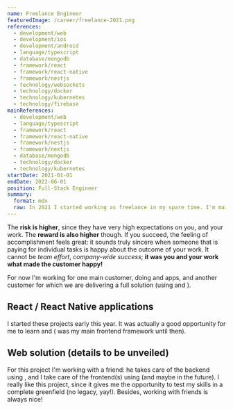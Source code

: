 ```yaml
---
name: Freelance Engineer
featuredImage: /career/freelance-2021.png
references:
  - development/web
  - development/ios
  - development/android
  - language/typescript
  - database/mongodb
  - framework/react
  - framework/react-native
  - framework/nestjs
  - technology/websockets
  - technology/docker
  - technology/kubernetes
  - technology/firebase
mainReferences:
  - development/web
  - language/typescript
  - framework/react
  - framework/react-native
  - framework/nestjs
  - framework/nextjs
  - database/mongodb
  - technology/docker
  - technology/kubernetes
startDate: 2021-01-01
endDate: 2022-06-01
position: Full-Stack Engineer
summary:
  format: mdx
  raw: In 2021 I started working as freelance in my spare time. I'm mainly working in [nolink](framework/react) / [nolink](framework/react-native) projects.
---
```


The **risk is higher**, since they have very high expectations on you, and your work. The **reward is also higher** though. If you succeed, the feeling of accomplishment feels great: it sounds truly sincere when someone that is paying for individual tasks is happy about the outcome of your work. It cannot be _team effort_, _company-wide success_; **it was you and your work what made the customer happy!**

For now I'm working for one main customer, doing [](framework/react) and [](framework/react-native) apps, and another customer for which we are delivering a full [](development/web) solution (using [](framework/nestjs) and [](framework/react)).

## React / React Native applications

I started these projects early this year. It was actually a good opportunity for me to learn [](framework/react) and [](framework/react-native) ([](framework/vue) was my main frontend framework until then).

## Web solution (details to be unveiled)

For this project I'm working with a friend: he takes care of the backend using [](framework/nestjs), and I take care of the frontend(s) using [](framework/react) (and maybe [](framework/react-native) in the future).
I really like this project, since it gives me the opportunity to test my skills in a complete greenfield (no legacy, yay!).
Besides, working with friends is always nice!
